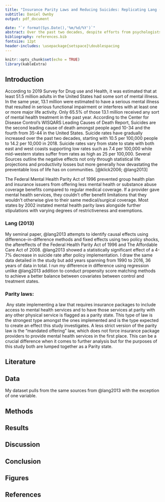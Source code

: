 ```yaml
---
title: "Insurance Parity Laws and Reducing Suicides: Replicating Lang (2013)"
subtitle: Daniel Ownby
output: pdf_document

date: "`r format(Sys.Date(),'%m/%d/%Y')`"
abstract: Over the past two decades, despite efforts from psychologists and mental health professionals alike, the United States has seen a steady growth of suicides despite nearly all other Western countries experiencing the contrary. Apart of this growth could be attributed to the lagging implementation of mental health care pairty. The Mental Health Parity Act of 1996 (MHPA) was critized during the turn of the century for not doing enough to restrict insurance companies ability to discrimate between treating bodily and mental injury. In this study, I attempt to replicate and build upon results from Lang (2013) using additional data, propensity score matching methods along with heterogenous difference in difference.
bibliography: references.bib
fontsize: 12pt
header-includes: \usepackage{setspace}\doublespacing
---
```


```r
knitr::opts_chunk$set(echo = TRUE)
library(kableExtra)
```

\newpage

## Introduction

According to 2019 Survey for Drug use and Health, it was estimated that at least 51.5 million adults in the United States had some sort of mental illness. In the same year, 13.1 million were estimated to have a serious mental illness that resulted in serious functional impairment or interferes with at least one or more major life activity. Only 65.5% of those 13.1 million received any sort of mental health treatment in the past year. According to the Center for Disease Control's WISQARS Leading Causes of Death Report, Suicides are the second leading cause of death amongst people aged 10-34 and the fourth from 35-44 in the United States. Suicide rates have gradually increased over the past two decades, starting with 10.5 per 100,000 people to 14.2 per 10,000 in 2018. Suicide rates vary from state to state with both east and west coasts supporting low rates such as 7.4 per 100,000 while mid-western states suffer from rates as high as 25 per 100,000. Several Sources outline the negative effects not only through statistical life projections and productivity losses but more generally how devastating the preventable loss of life has on communities. [@klick2006; @lang2013]

The Federal Mental Health Parity Act of 1996 prevented group health plan and insurance issuers from offering less mental health or substance abuse coverage benefits compared to regular medical coverage. If a provider gave mental health services, they couldn't offer benefit limitations that they wouldn't otherwise give to their same medical/surgical coverage. Most states by 2002 instated mental health parity laws alongside further stipulations with varying degrees of restrictiveness and exemptions.

### Lang (2013)

My seminal paper, @lang2013 attempts to identify causal effects using difference-in-difference methods and fixed effects using two policy shocks, the aftereffects of the Federal Health Parity Act of 1996 and The Affordable Care Act of 2008. @lang2013 showed a statistically significant effect of a 4-7% decrease in suicide rate after policy implementation. I draw the same data detailed in the study but add years spanning from 1990 to 2016, 36 years of data in total. I run my difference in difference using regression unlike @lang2013 addition to conduct propensity score matching methods to achieve a better balance between covariates between control and treatment states.

### Parity laws:

 Any state implementing a law that requires insurance packages to include access to mental health services and to have those services at parity with any other physical service is flagged as a parity state. This type of law is the strongest type amongst the ones implemented and is the type expected to create an effect this study investigates. A less strict version of the parity law is the "mandated offering" law, which does not force insurance package providers to provide mental health services in the first place. This can be a crucial difference when it comes to further analysis but for the purposes of this study both are lumped together as a Parity state.

## Literature

## Data

My dataset pulls from the same sources from @lang2013 with the exception of one variable.

## Methods

## Results

## Discussion

## Conclusion

## Figures

\newpage

```{=latex}
\begin{table}[!htbp] \centering \renewcommand*{\arraystretch}{1.1}\caption{Summary Statistics}\resizebox{\textwidth}{!}{
\begin{tabular}{lrrrrrrr}
\hline
\hline
Variable & N & Wt. Mean & Wt. SD & Min & Pctl. 25 & Pctl. 75 & Max \\ 
\hline
Suicide Rate & 765 & 11.32 & 2.681 & 4.021 & 10.59 & 13.98 & 24.97 \\ 
Log suicide rate & 765 & 2.398 & 0.2415 & 1.392 & 2.36 & 2.638 & 3.218 \\ 
Unemployment rate & 765 & 5.573 & 1.421 & 2.108 & 4.267 & 6.192 & 11.23 \\ 
Bankrupcy rate per 100k & 765 & 435.6 & 169.5 & 79.46 & 287.6 & 516.5 & 1117 \\ 
Percent of workers in large Firms & 765 & 0.483 & 0.03803 & 0.2699 & 0.4291 & 0.5025 & 0.5711\\ 
\hline
\hline
\end{tabular}
}
\end{table}
```
```{=latex}
\begin{table}[!htbp] \centering \renewcommand*{\arraystretch}{1.1}\caption{Summary Statistics}\resizebox{\textwidth}{!}{
\begin{tabular}{lrrrrrrrrr}
\hline
\hline
Pre\_Post\_Parity & \multicolumn{3}{c}{No-Parity} & \multicolumn{3}{c}{Post-Parity} & \multicolumn{3}{c}{Pre-Pairty}  \\ 
 Variable & \multicolumn{1}{c}{N} & \multicolumn{1}{c}{Wt. Mean} & \multicolumn{1}{c}{Wt. SD} & \multicolumn{1}{c}{N} & \multicolumn{1}{c}{Wt. Mean} & \multicolumn{1}{c}{Wt. SD} & \multicolumn{1}{c}{N} & \multicolumn{1}{c}{Wt. Mean} & \multicolumn{1}{c}{Wt. SD} \\ 
\hline
Suicide Rate & 330 & 12.57 & 2.263 & 178 & 9.848 & 2.583 & 257 & 10.85 & 2.548 \\ 
Log suicide rate & 330 & 2.517 & 0.1696 & 178 & 2.255 & 0.2545 & 257 & 2.356 & 0.2385 \\ 
Unemployment rate & 330 & 5.338 & 1.288 & 178 & 5.134 & 1.113 & 257 & 6.131 & 1.568 \\ 
Bankrupcy rate per 100k & 330 & 442.5 & 188.5 & 178 & 476.1 & 169.3 & 257 & 401.3 & 137.3 \\ 
Percent of workers in large Firms & 330 & 0.4887 & 0.03845 & 178 & 0.4886 & 0.03846 & 257 & 0.4727 & 0.03511\\ 
\hline
\hline
\end{tabular}
}
\end{table}
```

```{=latex}
\begin{table}

\caption{Weighted Mean Suicide Rates of Treated and Nontreated States, Pre and Post Period}
\centering
\begin{tabular}[t]{lrrrr}
\toprule
Time Period Group & mean & st.err & sd & n\\
\midrule
NoTreatPost-Period & 12.2426 & 0.2118 & 2.0905 & 154\\
NoTreatPre-Period & 12.8921 & 0.2264 & 2.3786 & 176\\
Post-Period & 9.7867 & 0.2927 & 2.5778 & 203\\
Pre-Period & 11.0831 & 0.2616 & 2.4765 & 232\\
\bottomrule
\end{tabular}
\end{table}
```
```{=latex}
\begin{table}

\caption{Weighted Mean Log Suicide Rates of Treated and Nontreated States, Pre and Post Period}
\centering
\begin{tabular}[t]{lrrrr}
\toprule
Time Period Group & mean & st.err & sd & n\\
\midrule
NoTreatPost-Period & 2.4915 & 0.0165 & 0.1625 & 154\\
NoTreatPre-Period & 2.5413 & 0.0165 & 0.1732 & 176\\
Post-Period & 2.2485 & 0.0288 & 0.2537 & 203\\
Pre-Period & 2.3800 & 0.0241 & 0.2285 & 232\\
\bottomrule
\end{tabular}
\end{table}
```
\newpage

## References
